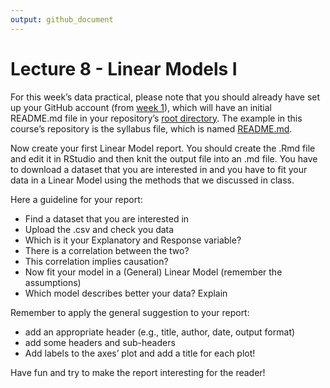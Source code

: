 ```yaml
---
output: github_document
---
```


# Lecture 8 - Linear Models I

For this week's data practical, please note that you should already have set up your GitHub account (from [week 1](../1_introduction/README.md)), which will have an initial README.md file in your repository's [root directory](https://en.wikipedia.org/wiki/Root_directory). The example in this course's repository is the syllabus file, which is named [README.md](../README.md).

Now create your first Linear Model report. You should create the .Rmd file and edit it in RStudio and then knit the output file into an .md file. You have to download a dataset that you are interested in and you have to fit your data in a Linear Model using the methods that we discussed in class.

Here a guideline for your report:

* Find a dataset that you are interested in
* Upload the .csv and check you data
* Which is it your Explanatory and Response variable?
* There is a correlation between the two?
* This correlation implies causation?
* Now fit your model in a (General) Linear Model (remember the assumptions)
* Which model describes better your data? Explain
 
Remember to apply the general suggestion to your report:

* add an appropriate header (e.g., title, author, date, output format)
* add some headers and sub-headers
* Add labels to the axes' plot and add a title for each plot!

Have fun and try to make the report interesting for the reader! 
